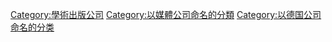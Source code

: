 [[Category:學術出版公司|Category:學術出版公司]]
[[Category:以媒體公司命名的分類|Category:以媒體公司命名的分類]]
[[Category:以德国公司命名的分类|Category:以德国公司命名的分类]]